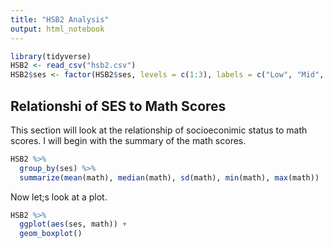 ```yaml
---
title: "HSB2 Analysis"
output: html_notebook
---
```


```r
library(tidyverse)
HSB2 <- read_csv("hsb2.csv")
HSB2$ses <- factor(HSB2$ses, levels = c(1:3), labels = c("Low", "Mid", "High"))
```

## Relationshi of SES to Math Scores

This section will look at the relationship of socioeconimic status to math scores. I will begin with the summary of the math scores.

```r
HSB2 %>%
  group_by(ses) %>%
  summarize(mean(math), median(math), sd(math), min(math), max(math))
```



Now let;s look at a plot.
```r
HSB2 %>%
  ggplot(aes(ses, math)) + 
  geom_boxplot()
```